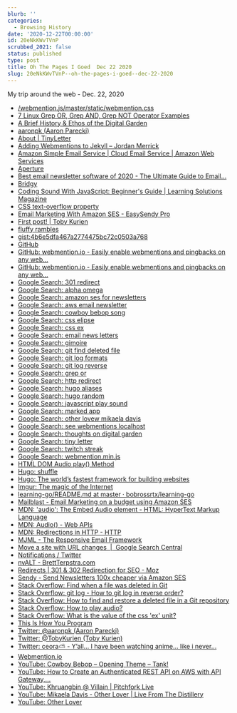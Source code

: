 ```yaml
---
blurb: ''
categories:
  - Browsing History
date: '2020-12-22T00:00:00'
id: 20eNkKWvTVnP
scrubbed_2021: false
status: published
type: post
title: Oh The Pages I Goed  Dec 22 2020
slug: 20eNkKWvTVnP--oh-the-pages-i-goed--dec-22-2020
---
```


My trip around the web - Dec. 22, 2020

- [/webmention.js/master/static/webmention.css](https://raw.githubusercontent.com/PlaidWeb/webmention.js/master/static/webmention.css)
- [7 Linux Grep OR, Grep AND, Grep NOT Operator Examples](https://www.thegeekstuff.com/2011/10/grep-or-and-not-operators/)
- [A Brief History & Ethos of the Digital Garden](https://maggieappleton.com/garden-history)
- [aaronpk (Aaron Parecki)](https://github.com/aaronpk)
- [About | TinyLetter](https://tinyletter.com/site/about/)
- [Adding Webmentions to Jekyll – Jordan Merrick](https://jordanmerrick.com/2018/07/22/adding-webmentions-to-jekyll/)
- [Amazon Simple Email Service | Cloud Email Service | Amazon Web Services](https://aws.amazon.com/ses/)
- [Aperture](https://aperture.p3k.io/channel/2436)
- [Best email newsletter software of 2020 - The Ultimate Guide to Email...](https://zapier.com/learn/email-marketing/best-email-newsletter-software/)
- [Bridgy](https://brid.gy/)
- [Coding Sound With JavaScript: Beginner's Guide | Learning Solutions Magazine](https://learningsolutionsmag.com/articles/coding-sound-with-javascript-beginner-s-guide)
- [CSS text-overflow property](https://www.w3schools.com/cssref/css3_pr_text-overflow.asp)
- [Email Marketing With Amazon SES - EasySendy Pro](https://easysendy.com/integrations/amazon-ses/)
- [First post! | Toby Kurien](https://tobykurien.com/first-post/)
- [fluffy rambles](https://beesbuzz.biz/blog/)
- [gist:4b6e5dfa467a2774475bc72c0503a768](https://gist.github.com/alanwsmith/4b6e5dfa467a2774475bc72c0503a768)
- [GitHub](https://github.com/)
- [GitHub: webmention.io - Easily enable webmentions and pingbacks on any web...](https://github.com/aaronpk/webmention.io#api)
- [GitHub: webmention.io - Easily enable webmentions and pingbacks on any web...](https://github.com/aaronpk/webmention.io)
- [Google Search: 301 redirect](https://www.google.com/search?client=safari&rls=en&q=301+redirect&ie=UTF-8&oe=UTF-8)
- [Google Search: alpha omega](https://www.google.com/search?client=safari&rls=en&q=alpha+omega&ie=UTF-8&oe=UTF-8)
- [Google Search: amazon ses for newsletters](https://www.google.com/search?client=safari&rls=en&q=amazon+ses+for+newsletters&ie=UTF-8&oe=UTF-8)
- [Google Search: aws email newsletter](https://www.google.com/search?newwindow=1&client=safari&rls=en&ei=VVbiX8XqDsTZ5gLkl4TgDQ&q=aws+email+newsletter&oq=aws+email+newsletter)
- [Google Search: cowboy bebop song](https://www.google.com/search?client=safari&rls=en&q=cowboy+bebop+song&ie=UTF-8&oe=UTF-8)
- [Google Search: css elipse](https://www.google.com/search?client=safari&rls=en&q=css+elipse&ie=UTF-8&oe=UTF-8)
- [Google Search: css ex](https://www.google.com/search?client=safari&rls=en&q=css+ex&ie=UTF-8&oe=UTF-8)
- [Google Search: email news letters](https://www.google.com/search?client=safari&rls=en&q=email+news+letters&ie=UTF-8&oe=UTF-8)
- [Google Search: gimoire](https://www.google.com/search?client=safari&rls=en&q=gimoire&ie=UTF-8&oe=UTF-8)
- [Google Search: git find deleted file](https://www.google.com/search?client=safari&rls=en&q=git+find+deleted+file&ie=UTF-8&oe=UTF-8)
- [Google Search: git log formats](https://www.google.com/search?client=safari&rls=en&q=git+log+formats&ie=UTF-8&oe=UTF-8)
- [Google Search: git log reverse](https://www.google.com/search?client=safari&rls=en&q=git+log+reverse&ie=UTF-8&oe=UTF-8)
- [Google Search: grep or](https://www.google.com/search?client=safari&rls=en&q=grep+or&ie=UTF-8&oe=UTF-8)
- [Google Search: http redirect](https://www.google.com/search?client=safari&rls=en&q=http+redirect&ie=UTF-8&oe=UTF-8)
- [Google Search: hugo aliases](https://www.google.com/search?client=safari&rls=en&q=hugo+aliases&ie=UTF-8&oe=UTF-8)
- [Google Search: hugo random](https://www.google.com/search?client=safari&rls=en&q=hugo+random&ie=UTF-8&oe=UTF-8)
- [Google Search: javascript play sound](https://www.google.com/search?client=safari&rls=en&q=javascript+play+sound&ie=UTF-8&oe=UTF-8)
- [Google Search: marked app](https://www.google.com/search?client=safari&rls=en&q=marked+app&ie=UTF-8&oe=UTF-8)
- [Google Search: other lovew mikaela davis](https://www.google.com/search?client=safari&rls=en&q=other+lovew+mikaela+davis&ie=UTF-8&oe=UTF-8)
- [Google Search: see webmentions localhost](https://www.google.com/search?client=safari&rls=en&q=see+webmentions+localhost&ie=UTF-8&oe=UTF-8)
- [Google Search: thoughts on digital garden](https://www.google.com/search?client=safari&rls=en&q=thoughts+on+digital+garden&ie=UTF-8&oe=UTF-8)
- [Google Search: tiny letter](https://www.google.com/search?client=safari&rls=en&q=tiny+letter&ie=UTF-8&oe=UTF-8)
- [Google Search: twitch streak](https://www.google.com/search?client=safari&rls=en&q=twitch+streak&ie=UTF-8&oe=UTF-8)
- [Google Search: webmention.min.js](https://www.google.com/search?client=safari&rls=en&q=webmention.min.js&ie=UTF-8&oe=UTF-8)
- [HTML DOM Audio play() Method](https://www.w3schools.com/jsref/met_audio_play.asp)
- [Hugo: shuffle](https://gohugo.io/functions/shuffle/)
- [Hugo: The world’s fastest framework for building websites](https://gohugo.io/)
- [Imgur: The magic of the Internet](https://imgur.com/5AYfRBX)
- [learning-go/README.md at master · bobrossrtx/learning-go](https://github.com/bobrossrtx/learning-go/blob/master/README.md)
- [Mailblast - Email Marketing on a budget using Amazon SES](https://www.mailblast.io/campaigns/5b8602bb-231c-4c22-9de0-01ddcf900c1d/report/overview)
- [MDN: 'audio': The Embed Audio element - HTML: HyperText Markup Language](https://developer.mozilla.org/en-US/docs/Web/HTML/Element/audio)
- [MDN: Audio() - Web APIs](https://developer.mozilla.org/en-US/docs/Web/API/HTMLAudioElement/Audio)
- [MDN: Redirections in HTTP - HTTP](https://developer.mozilla.org/en-US/docs/Web/HTTP/Redirections)
- [MJML - The Responsive Email Framework](https://mjml.io/)
- [Move a site with URL changes  |  Google Search Central](https://developers.google.com/search/docs/advanced/crawling/site-move-with-url-changes?hl=en)
- [Notifications / Twitter](https://twitter.com/ceeoreo_/status/1341421423198433282)
- [nvALT - BrettTerpstra.com](https://brettterpstra.com/projects/nvalt/)
- [Redirects | 301 & 302 Redirection for SEO - Moz](https://moz.com/learn/seo/redirection)
- [Sendy - Send Newsletters 100x cheaper via Amazon SES](https://sendy.co/)
- [Stack Overflow: Find when a file was deleted in Git](https://stackoverflow.com/questions/6839398/find-when-a-file-was-deleted-in-git)
- [Stack Overflow: git log - How to git log in reverse order?](https://stackoverflow.com/questions/2798822/how-to-git-log-in-reverse-order)
- [Stack Overflow: How to find and restore a deleted file in a Git repository](https://stackoverflow.com/questions/953481/how-to-find-and-restore-a-deleted-file-in-a-git-repository/1113140)
- [Stack Overflow: How to play audio?](https://stackoverflow.com/questions/9419263/how-to-play-audio)
- [Stack Overflow: What is the value of the css 'ex' unit?](https://stackoverflow.com/questions/918612/what-is-the-value-of-the-css-ex-unit)
- [This Is How You Program](http://thisishowyouprogram.com/)
- [Twitter: @aaronpk (Aaron Parecki)](https://twitter.com/aaronpk)
- [Twitter: @TobyKurien (Toby Kurien)](https://twitter.com/tobykurien)
- [Twitter: ceora⛅️ - Y’all... I have been watching anime... like i never...](https://twitter.com/ceeoreo_/status/1341407100556234759)
- [Webmention.io](https://webmention.io/)
- [YouTube: Cowboy Bebop – Opening Theme – Tank!](https://www.youtube.com/watch?v=EL-D9LrFJd4)
- [YouTube: How to Create an Authenticated REST API on AWS with API Gateway,...](https://www.youtube.com/watch?v=fs9HfYbWjXQ)
- [YouTube: Khruangbin @ Villain | Pitchfork Live](https://www.youtube.com/watch?v=q4xKvHANqjk)
- [YouTube: Mikaela Davis - Other Lover | Live From The Distillery](https://www.youtube.com/watch?v=qhVWiluXeFI)
- [YouTube: Other Lover](https://www.youtube.com/watch?v=MvS_D831_LA)

